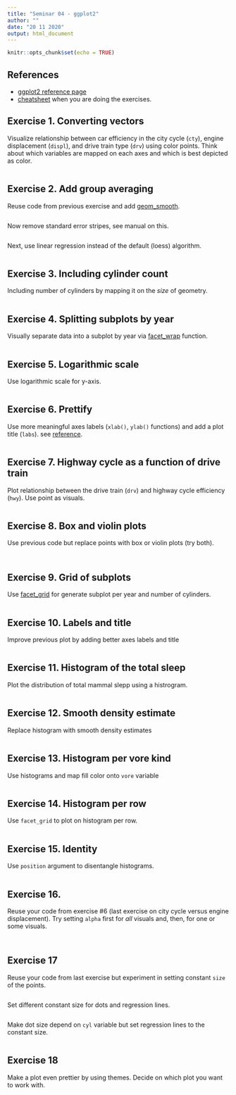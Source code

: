 ```yaml
---
title: "Seminar 04 - ggplot2"
author: ""
date: "20 11 2020"
output: html_document
---
```


```r
knitr::opts_chunk$set(echo = TRUE)
```

## References

* [ggplot2 reference page](https://ggplot2.tidyverse.org/) 
* [cheatsheet](https://github.com/rstudio/cheatsheets/raw/master/data-visualization-2.1.pdf) when you are doing the exercises.


## Exercise 1. Converting vectors
Visualize relationship between car efficiency in the city cycle (`cty`), engine displacement (`displ`), and drive train type (`drv`) using color points. Think about which variables are mapped on each axes and which is best depicted as color.

```r
```
## Exercise 2. Add group averaging
Reuse code from previous exercise and add [geom_smooth](https://ggplot2.tidyverse.org/reference/geom_smooth.html).

```r
```
Now remove standard error stripes, see manual on this.

```r
```

Next, use linear regression instead of the default (loess) algorithm.

```r
```

## Exercise 3. Including cylinder count

Including number of cylinders by mapping it on the _size_ of geometry.

```r
```
## Exercise 4. Splitting subplots by year
Visually separate data into a subplot by year via [facet_wrap](https://ggplot2.tidyverse.org/reference/facet_wrap.html) function.
```r
```

## Exercise 5. Logarithmic scale
Use logarithmic scale for y-axis.
```r
```

## Exercise 6. Prettify
Use more meaningful axes labels (`xlab()`, `ylab()` functions) and add a plot title (`labs`). see [reference](https://ggplot2.tidyverse.org/reference/labs.html).

```r
```

## Exercise 7. Highway cycle as a function of drive train
Plot relationship between the drive train (`drv`) and highway cycle efficiency (`hwy`). Use point as visuals.

```r
```

## Exercise 8. Box and violin plots
Use previous code but replace points with box or violin plots (try both).

```r
```

```r
```

## Exercise 9. Grid of subplots
Use [facet_grid](https://ggplot2.tidyverse.org/reference/facet_grid.html) for generate subplot per year and number of cylinders.

```r
```

## Exercise 10. Labels and title
Improve previous plot by adding better axes labels and title

```r
```
## Exercise 11. Histogram of the total sleep
Plot the distribution of total mammal slepp using a histrogram.

```r
```

## Exercise 12. Smooth density estimate 
Replace histogram with smooth density estimates

```r
```
## Exercise 13. Histogram per vore kind
Use histograms and map fill color onto `vore` variable

```r
```
## Exercise 14. Histogram per row
Use `facet_grid` to plot on histogram per row.

```r
```

## Exercise 15. Identity
Use `position` argument to disentangle histograms.

```r
```

## Exercise 16.
Reuse your code from exercise #6 (last exercise on city cycle versus engine displacement). Try setting `alpha` first for _all_ visuals and, then, for one or some visuals.

```r
```

```r
```

## Exercise 17
Reuse your code from last exercise but experiment in setting constant `size` of the points.

```r
```

Set different constant size for dots and regression lines.
```r
```

Make dot size depend on `cyl` variable but set regression lines to the constant size.
```r
```

## Exercise 18
Make a plot even prettier by using themes. Decide on which plot you want to work with.
```r
```

